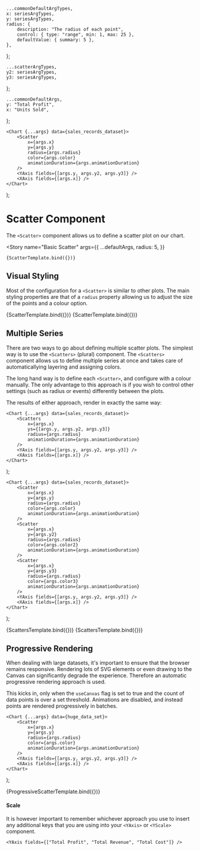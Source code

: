 <!--- Scatters.stories.mdx --->



    ...commonDefaultArgTypes,
    x: seriesArgTypes,
    y: seriesArgTypes,
    radius: {
        description: "The radius of each point",
        control: { type: "range", min: 1, max: 25 },
        defaultValue: { summary: 5 },
    },
};

    ...scatterArgTypes,
    y2: seriesArgTypes,
    y3: seriesArgTypes,
};

    ...commonDefaultArgs,
    y: "Total Profit",
    x: "Units Sold",
};

<Meta title="XYCharts/Scatter Plot" component={Scatter} argTypes={scatterArgTypes} />

    <Chart {...args} data={sales_records_dataset}>
        <Scatter
            x={args.x}
            y={args.y}
            radius={args.radius}
            color={args.color}
            animationDuration={args.animationDuration}
        />
        <YAxis fields={[args.y, args.y2, args.y3]} />
        <XAxis fields={[args.x]} />
    </Chart>
);

# Scatter Component

The `<Scatter>` component allows us to define a scatter plot on our chart.

<Story
    name="Basic Scatter"
    args={{
        ...defaultArgs,
        radius: 5,
    }}
>
    {ScatterTemplate.bind({})}
</Story>

## Visual Styling

Most of the configuration for a `<Scatter>` is similar to other plots. The main styling properties are that of a `radius` property allowing us to adjust the size of the points and a colour option.

<Canvas>
    <Story
        name="Radius configuration"
        args={{
            ...defaultArgs,
            width: 400,
            radius: 3,
        }}
    >
        {ScatterTemplate.bind({})}
    </Story>
    <Story
        name="Color configuration"
        args={{
            ...defaultArgs,
            width: 400,
            radius: 8,
            color: "orange",
        }}
    >
        {ScatterTemplate.bind({})}
    </Story>
</Canvas>

## Multiple Series

There are two ways to go about defining multiple scatter plots. The simplest way is to use the `<Scatters>` (plural) component. The `<Scatters>` component allows us to define multiple series at once and takes care of automaticallying layering and assigning colors.

The long hand way is to define each `<Scatter>`, and configure with a colour manually. The only advantage to this approach is if you wish to control other settings (such as radius or events) differently between the plots.

The results of either approach, render in exactly the same way:

    <Chart {...args} data={sales_records_dataset}>
        <Scatters
            x={args.x}
            ys={[args.y, args.y2, args.y3]}
            radius={args.radius}
            animationDuration={args.animationDuration}
        />
        <YAxis fields={[args.y, args.y2, args.y3]} />
        <XAxis fields={[args.x]} />
    </Chart>
);

    <Chart {...args} data={sales_records_dataset}>
        <Scatter
            x={args.x}
            y={args.y}
            radius={args.radius}
            color={args.color}
            animationDuration={args.animationDuration}
        />
        <Scatter
            x={args.x}
            y={args.y2}
            radius={args.radius}
            color={args.color2}
            animationDuration={args.animationDuration}
        />
        <Scatter
            x={args.x}
            y={args.y3}
            radius={args.radius}
            color={args.color3}
            animationDuration={args.animationDuration}
        />
        <YAxis fields={[args.y, args.y2, args.y3]} />
        <XAxis fields={[args.x]} />
    </Chart>
);

<Canvas>
    <Story
        name="Multiple Series - Scatters"
        args={{
            ...defaultArgs,
            width: 400,
            radius: 5,
            y2: "Total Revenue",
            y3: "Total Cost",
        }}
    >
        {ScattersTemplate.bind({})}
    </Story>
    <Story
        name="Multiple Series - Scatter"
        args={{
            ...defaultArgs,
            width: 400,
            radius: 5,
            y2: "Total Revenue",
            y3: "Total Cost",
        }}
    >
        {ScattersTemplate.bind({})}
    </Story>
</Canvas>

## Progressive Rendering

When dealing with large datasets, it's important to ensure that the browser remains responsive. Rendering lots of SVG elements or even drawing to the Canvas can significantly degrade the experience. Therefore an automatic progressive rendering approach is used.

This kicks in, only when the `useCanvas` flag is set to true and the count of data points is over a set threshold. Animations are disabled, and instead points are rendered progressively in batches.

    <Chart {...args} data={huge_data_set}>
        <Scatter
            x={args.x}
            y={args.y}
            radius={args.radius}
            color={args.color}
            animationDuration={args.animationDuration}
        />
        <YAxis fields={[args.y, args.y2, args.y3]} />
        <XAxis fields={[args.x]} />
    </Chart>
);

<Canvas>
    <Story
        name="Progressive Rendering"
        args={{
            ...defaultArgs,
            useCanvas: true,
            width: 400,
            radius: 3,
        }}
    >
        {ProgressiveScatterTemplate.bind({})}
    </Story>
</Canvas>

#### Scale

It is however important to remember whichever approach you use to insert any additional keys that you are using into your `<YAxis>` or `<YScale>` component.

`<YAxis fields={["Total Profit", "Total Revenue", "Total Cost"]} />`

